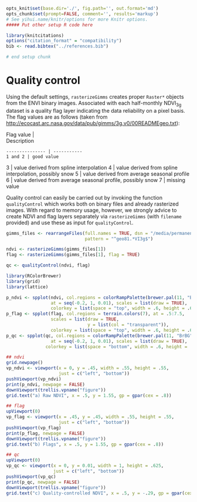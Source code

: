```r
opts_knit$set(base.dir='./', fig.path='', out.format='md')
opts_chunk$set(prompt=FALSE, comment='', results='markup')
# See yihui.name/knitr/options for more Knitr options.
##### Put other setup R code here

library(knitcitations)
options("citation_format" = "compatibility")
bib <- read.bibtex("../references.bib")

# end setup chunk
```

# Quality control

Using the default settings, `rasterizeGimms` creates proper `Raster*` objects from the ENVI binary images. Associated with each half-monthly NDVI<sub>3g</sub> dataset is a quality flag layer indicating the data reliability on a pixel basis. The flag values are as follows (taken from <http://ecocast.arc.nasa.gov/data/pub/gimms/3g.v0/00READMEgeo.txt>):
  
  Flag value      | <div align="left">Description</div>
    --------------- | -----------    
    1 and 2 | good value
  3 | value derived from spline interpolation
  4 | value derived from spline interpolation, possibly snow
  5 | value derived from average seasonal profile
  6 | value derived from average seasonal profile, possibly snow
  7 | missing value
  
Quality control can easily be carried out by invoking the function `qualityControl` which works both on binary files and already rasterized images. With regard to memory usage, however, we strongly advice to create NDVI and flag layers separately via `rasterizeGimms` (with `filename` provided) and use these as input for `qualityControl`.   

```r
gimms_files <- rearrangeFiles(full.names = TRUE, dsn = "/media/permanent/programming/r/gimms/data/", 
                              pattern = "^geo81.*VI3g$")
```

```r
ndvi <- rasterizeGimms(gimms_files[1])
flag <- rasterizeGimms(gimms_files[1], flag = TRUE)

qc <- qualityControl(ndvi, flag)
```

```r
library(RColorBrewer)
library(grid)
library(lattice)

p_ndvi <- spplot(ndvi, col.regions = colorRampPalette(brewer.pal(11, "BrBG")), 
                 at = seq(-0.2, 1, 0.01), scales = list(draw = TRUE), 
                 colorkey = list(space = "top", width = .6, height = .6))
p_flag <- spplot(flag, col.regions = terrain.colors(7), at = .5:7.5, 
                 scales = list(draw = TRUE, 
                               y = list(col = "transparent")), 
                 colorkey = list(space = "top", width = .6, height = .6))
p_qc <- spplot(qc, col.regions = colorRampPalette(brewer.pal(11, "BrBG")), 
                 at = seq(-0.2, 1, 0.01), scales = list(draw = TRUE), 
               colorkey = list(space = "bottom", width = .6, height = .6))

## ndvi
grid.newpage()
vp_ndvi <- viewport(x = 0, y = .45, width = .55, height = .55, 
                    just = c("left", "bottom"))
pushViewport(vp_ndvi)
print(p_ndvi, newpage = FALSE)
downViewport(trellis.vpname("figure"))
grid.text("a) Raw NDVI", x = .5, y = 1.55, gp = gpar(cex = .8))

## flag
upViewport(0)
vp_flag <- viewport(x = .45, y = .45, width = .55, height = .55, 
                    just = c("left", "bottom"))
pushViewport(vp_flag)
print(p_flag, newpage = FALSE)
downViewport(trellis.vpname("figure"))
grid.text("b) Flags", x = .5, y = 1.55, gp = gpar(cex = .8))

## qc
upViewport(0)
vp_qc <- viewport(x = 0, y = 0.01, width = 1, height = .625, 
                  just = c("left", "bottom"))
pushViewport(vp_qc)
print(p_qc, newpage = FALSE)
downViewport(trellis.vpname("figure"))
grid.text("c) Quality-controlled NDVI", x = .5, y = -.29, gp = gpar(cex = .8))
```